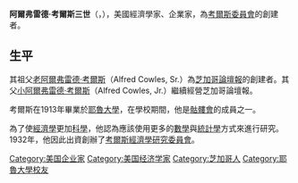 '''阿爾弗雷德·考爾斯三世'''（{{lang-en|Alfred Cowles III}}，{{bd|1891年|9月15日|1984年|12月28日|catIdx=Cowles, Alfred}}），美國經濟學家、企業家，為[[考爾斯委員會|考爾斯委員會]]的創建者。
==生平==
其祖父[[老阿爾弗雷德·考爾斯|老阿爾弗雷德·考爾斯]]（Alfred Cowles, Sr.）為[[芝加哥論壇報|芝加哥論壇報]]的創建者。其父[[小阿爾弗雷德·考爾斯|小阿爾弗雷德·考爾斯]]（Alfred Cowles, Jr.）繼續經營芝加哥論壇報。

考爾斯在1913年畢業於[[耶魯大學|耶魯大學]]，在學校期間，他是[[骷髏會|骷髏會]]的成員之一。

為了使[[經濟學|經濟學]]更加[[科學|科學]]，他認為應該使用更多的[[數學|數學]]與[[統計學|統計學]]方式來進行研究。1932年，他因此出資創辦了[[考爾斯經濟學研究委員會|考爾斯經濟學研究委員會]]。
{{Authority control}}
{{DEFAULTSORT:Cowles,Alfred}}
[[Category:美国企业家|Category:美国企业家]]
[[Category:美国经济学家|Category:美国经济学家]]
[[Category:芝加哥人|Category:芝加哥人]]
[[Category:耶魯大學校友|Category:耶魯大學校友]]